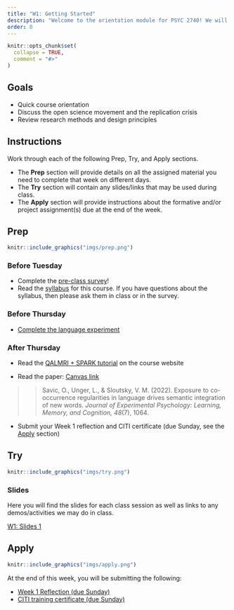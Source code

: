 ```yaml
---
title: "W1: Getting Started"
description: "Welcome to the orientation module for PSYC 2740! We will cover everything here and more on the first day of class. See you there."
order: 0 
---
```


```r
knitr::opts_chunk$set(
  collapse = TRUE,
  comment = "#>"
)
```


## Goals

- Quick course orientation
- Discuss the open science movement and the replication crisis
- Review research methods and design principles

## Instructions 

Work through each of the following Prep, Try, and Apply sections. 

- The **Prep** section will provide details on all the assigned material you need to complete that week on different days. 
- The  **Try** section will contain any slides/links that may be used during class. 
- The  **Apply** section will provide instructions about the formative and/or project assignment(s) due at the end of the week.

## Prep


:::::{.card .border .border-2 .border-info}
:::: {.grid .g-0}
::: {.g-col-3}
:::: {.card-body}

```r
knitr::include_graphics("imgs/prep.png")
```

::::
:::

::: {.g-col-9}
:::: {.card-body}
### Before Tuesday

- Complete the <a href="https://bowdoin.instructure.com/courses/6255/assignments/63614?module_item_id=382030" target="_blank">pre-class survey</a>!
- Read the [syllabus](../course_docs/syllabus.html) for this course. If you have questions about the syllabus, then please ask them in class or in the survey.

### Before Thursday

- <span style="color:#508AB0"><a href="https://bowdoin.instructure.com/courses/6255/assignments/63593?module_item_id=382040" target="_blank">Complete the language experiment</a></span>

### After Thursday

- Read the [QALMRI + SPARK tutorial](https://teaching-me.github.io/coglab/articles/course_docs/QALMRI_SPARK.html) on the course website

- Read the paper: [Canvas link](https://bowdoin.instructure.com/courses/6255/files/728580?module_item_id=382042)

>> Savic, O., Unger, L., & Sloutsky, V. M. (2022). Exposure to co-occurrence regularities in language drives semantic integration of new words. <i>Journal of Experimental Psychology: Learning, Memory, and Cognition, 48</i>(7), 1064.

- Submit your Week 1 reflection and CITI certificate (due Sunday, see the [Apply](#apply) section)

::::
:::
::::
:::::

## Try {.mt-5}

:::::{.card .border .border-2 .border-info}
:::: {.grid .g-0}
::: {.g-col-3}
:::: {.card-body}

```r
knitr::include_graphics("imgs/try.png")
```

::::
:::

::: {.g-col-9}
:::: {.card-body}

### Slides

Here you will find the slides for each class session as well as links to any demos/activities we may do in class.

<a class="btn btn-outline-info" href="../../slides/W1_getting_started.pdf" role="button" target="_blank">W1: Slides 1</a>


::::
:::


::::
:::::

## Apply {.mt-5}

:::::{.card .border .border-2 .border-info}
:::: {.grid .g-0}
::: {.g-col-3}
:::: {.card-body}

```r
knitr::include_graphics("imgs/apply.png")
```

::::
:::

::: {.g-col-9}
:::: {.card-body}

At the end of this week, you will be submitting the following:

- <span style="color:#508AB0"><a href="https://bowdoin.instructure.com/courses/6255/assignments/64645?module_item_id=386080" target="_blank">Week 1 Reflection (due Sunday)</a></span>
- <span style="color:#508AB0"><a href="https://bowdoin.instructure.com/courses/6255/assignments/63580?module_item_id=382037" target="_blank">CITI training certificate (due Sunday)</a></span>

::::
:::


::::
:::::